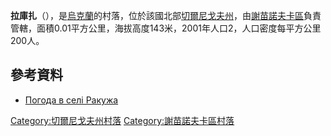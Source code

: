 {{coord|52|13|23|N|32|25|20|E|scale:100000|display=title}}

'''拉庫扎'''（{{lang-uk|Ракужа}}），是[[烏克蘭|烏克蘭]]的村落，位於該國北部[[切爾尼戈夫州|切爾尼戈夫州]]，由[[謝苗諾夫卡區|謝苗諾夫卡區]]負責管轄，面積0.01平方公里，海拔高度143米，2001年人口2，人口密度每平方公里200人。

==參考資料==
* [http://weather.in.ua/ua/chernigovskaja/22124 Погода в селі Ракужа] {{Wayback|url=http://weather.in.ua/ua/chernigovskaja/22124 |date=20111220092428 }}

[[Category:切爾尼戈夫州村落|Category:切爾尼戈夫州村落]]
[[Category:謝苗諾夫卡區村落|Category:謝苗諾夫卡區村落]]


{{Chernihiv-geo-stub}}